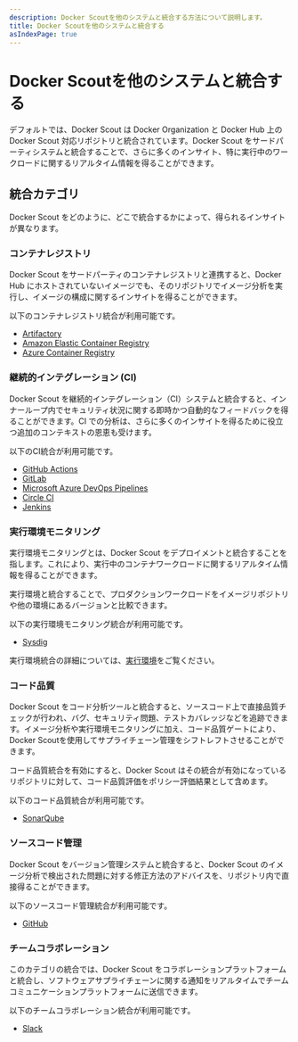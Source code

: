 ```yaml
---
description: Docker Scoutを他のシステムと統合する方法について説明します。
title: Docker Scoutを他のシステムと統合する
asIndexPage: true
---
```


# Docker Scoutを他のシステムと統合する

デフォルトでは、Docker Scout は Docker Organization と Docker Hub 上の Docker Scout 対応リポジトリと統合されています。Docker Scout をサードパーティシステムと統合することで、さらに多くのインサイト、特に実行中のワークロードに関するリアルタイム情報を得ることができます。

## 統合カテゴリ

Docker Scout をどのように、どこで統合するかによって、得られるインサイトが異なります。

### コンテナレジストリ

Docker Scout をサードパーティのコンテナレジストリと連携すると、Docker Hub にホストされていないイメージでも、そのリポジトリでイメージ分析を実行し、イメージの構成に関するインサイトを得ることができます。

以下のコンテナレジストリ統合が利用可能です。

- [Artifactory](/scout-ja/integrations/registry/artifactory)
- [Amazon Elastic Container Registry](/scout-ja/integrations/registry/ecr)
- [Azure Container Registry](/scout-ja/integrations/registry/acr)

### 継続的インテグレーション (CI)

Docker Scout を継続的インテグレーション（CI）システムと統合すると、インナーループ内でセキュリティ状況に関する即時かつ自動的なフィードバックを得ることができます。CI での分析は、さらに多くのインサイトを得るために役立つ追加のコンテキストの恩恵も受けます。

以下のCI統合が利用可能です。
- [GitHub Actions](/scout-ja/integrations/ci/gha)
- [GitLab](/scout-ja/integrations/ci/gitlab)
- [Microsoft Azure DevOps Pipelines](/scout-ja/integrations/ci/azure)
- [Circle CI](/scout-ja/integrations/ci/circle-ci)
- [Jenkins](/scout-ja/integrations/ci/jenkins)

### 実行環境モニタリング

実行環境モニタリングとは、Docker Scout をデプロイメントと統合することを指します。これにより、実行中のコンテナワークロードに関するリアルタイム情報を得ることができます。

実行環境と統合することで、プロダクションワークロードをイメージリポジトリや他の環境にあるバージョンと比較できます。

以下の実行環境モニタリング統合が利用可能です。

- [Sysdig](/scout-ja/integrations/environment/sysdig)

実行環境統合の詳細については、[実行環境](/scout-ja/integrations/environment)をご覧ください。

### コード品質

Docker Scout をコード分析ツールと統合すると、ソースコード上で直接品質チェックが行われ、バグ、セキュリティ問題、テストカバレッジなどを追跡できます。イメージ分析や実行環境モニタリングに加え、コード品質ゲートにより、Docker Scoutを使用してサプライチェーン管理をシフトレフトさせることができます。

コード品質統合を有効にすると、Docker Scout はその統合が有効になっているリポジトリに対して、コード品質評価をポリシー評価結果として含めます。

以下のコード品質統合が利用可能です。

- [SonarQube](/scout-ja/integrations/code-quality/sonarqube)

### ソースコード管理

Docker Scout をバージョン管理システムと統合すると、Docker Scout のイメージ分析で検出された問題に対する修正方法のアドバイスを、リポジトリ内で直接得ることができます。

以下のソースコード管理統合が利用可能です。

- [GitHub](/scout-ja/integrations/source-code-management/github)

### チームコラボレーション

このカテゴリの統合では、Docker Scout をコラボレーションプラットフォームと統合し、ソフトウェアサプライチェーンに関する通知をリアルタイムでチームコミュニケーションプラットフォームに送信できます。

以下のチームコラボレーション統合が利用可能です。

- [Slack](/scout-ja/integrations/team-collaboration/slack)
